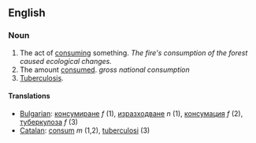 ==English==
===Noun===

# The act of [[consume|consuming]] something.  ''The fire's consumption of the forest caused ecological changes.''
# The amount [[consume|consumed]].  ''gross national consumption''
# [[Tuberculosis]].

==== Translations ====

*[[Bulgarian]]: [[консумиране]] ''f'' (1), [[изразходване]] ''n'' (1), [[консумация]] ''f'' (2), [[туберкулоза]] ''f'' (3)
*[[Catalan]]: [[consum]] ''m'' (1,2), [[tuberculosi]] (3)